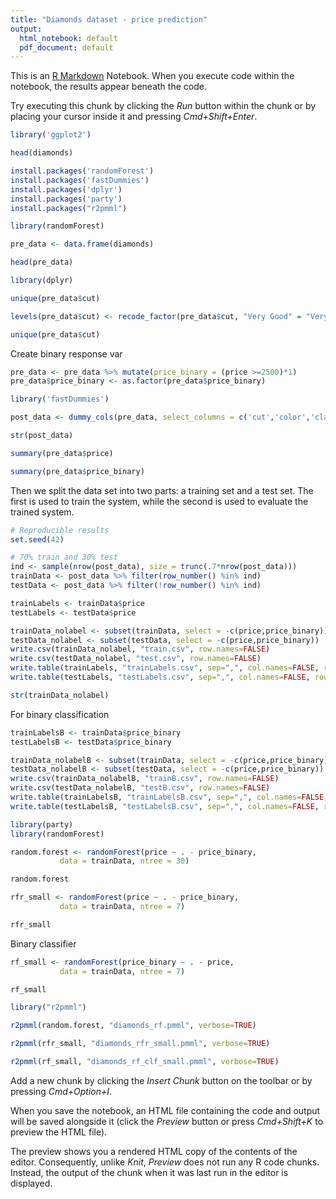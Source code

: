 ```yaml
---
title: "Diamonds dataset - price prediction"
output:
  html_notebook: default
  pdf_document: default
---
```


This is an [R Markdown](http://rmarkdown.rstudio.com) Notebook. When you execute code within the notebook, the results appear beneath the code. 

Try executing this chunk by clicking the *Run* button within the chunk or by placing your cursor inside it and pressing *Cmd+Shift+Enter*. 

```r
library('ggplot2')
```


```r
head(diamonds)
```

```r
install.packages('randomForest')
install.packages('fastDummies')
install.packages('dplyr')
install.packages('party')
install.packages("r2pmml")
```

```r
library(randomForest)
```

```r
pre_data <- data.frame(diamonds)
```

```r
head(pre_data)
```
```r
library(dplyr)
```

```r
unique(pre_data$cut)
```

```r
levels(pre_data$cut) <- recode_factor(pre_data$cut, "Very Good" = "VeryGood")
```

```r
unique(pre_data$cut)
```

Create binary response var
```r
pre_data <- pre_data %>% mutate(price_binary = (price >=2500)*1)
pre_data$price_binary <- as.factor(pre_data$price_binary)
```


```r
library('fastDummies')
```

```r
post_data <- dummy_cols(pre_data, select_columns = c('cut','color','clarity'), remove_selected_columns=TRUE)
```

```r
str(post_data)
```

```r
summary(pre_data$price)
```

```r
summary(pre_data$price_binary)
```

Then we split the data set into two parts: a training set and a test set. The first is used to train the system, while the second is used to evaluate the trained system.

```r
# Reproducible results
set.seed(42)
```

```r
# 70% train and 30% test
ind <- sample(nrow(post_data), size = trunc(.7*nrow(post_data)))
trainData <- post_data %>% filter(row_number() %in% ind)
testData <- post_data %>% filter(!row_number() %in% ind)
```

```r
trainLabels <- trainData$price
testLabels <- testData$price

trainData_nolabel <- subset(trainData, select = -c(price,price_binary))
testData_nolabel <- subset(testData, select = -c(price,price_binary))
write.csv(trainData_nolabel, "train.csv", row.names=FALSE)
write.csv(testData_nolabel, "test.csv", row.names=FALSE)
write.table(trainLabels, "trainLabels.csv", sep=",", col.names=FALSE, row.names=FALSE)
write.table(testLabels, "testLabels.csv", sep=",", col.names=FALSE, row.names=FALSE)
```

```r
str(trainData_nolabel)
```

For binary classification
```r
trainLabelsB <- trainData$price_binary
testLabelsB <- testData$price_binary

trainData_nolabelB <- subset(trainData, select = -c(price,price_binary))
testData_nolabelB <- subset(testData, select = -c(price,price_binary))
write.csv(trainData_nolabelB, "trainB.csv", row.names=FALSE)
write.csv(testData_nolabelB, "testB.csv", row.names=FALSE)
write.table(trainLabelsB, "trainLabelsB.csv", sep=",", col.names=FALSE, row.names=FALSE)
write.table(testLabelsB, "testLabelsB.csv", sep=",", col.names=FALSE, row.names=FALSE)
```

```r
library(party)
library(randomForest)
```

```r
random.forest <- randomForest(price ~ . - price_binary, 
           data = trainData, ntree = 30)
```

```r
random.forest
```

```r
rfr_small <- randomForest(price ~ . - price_binary, 
           data = trainData, ntree = 7)
```

```r
rfr_small
```

Binary classifier
```r
rf_small <- randomForest(price_binary ~ . - price, 
           data = trainData, ntree = 7)
```

```r
rf_small
```


```r
library("r2pmml")
```

```r
r2pmml(random.forest, "diamonds_rf.pmml", verbose=TRUE)
```

```r
r2pmml(rfr_small, "diamonds_rfr_small.pmml", verbose=TRUE)
```

```r
r2pmml(rf_small, "diamonds_rf_clf_small.pmml", verbose=TRUE)
```

Add a new chunk by clicking the *Insert Chunk* button on the toolbar or by pressing *Cmd+Option+I*.

When you save the notebook, an HTML file containing the code and output will be saved alongside it (click the *Preview* button or press *Cmd+Shift+K* to preview the HTML file). 

The preview shows you a rendered HTML copy of the contents of the editor. Consequently, unlike *Knit*, *Preview* does not run any R code chunks. Instead, the output of the chunk when it was last run in the editor is displayed.

